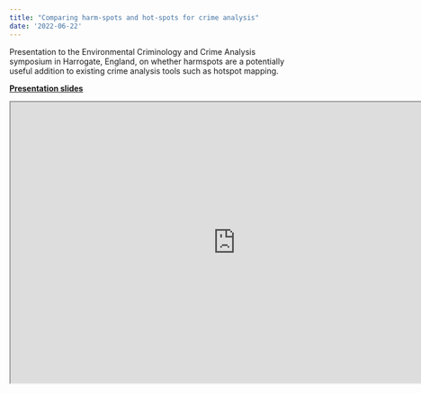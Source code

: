 ```yaml
---
title: "Comparing harm-spots and hot-spots for crime analysis"
date: '2022-06-22'
---
```


Presentation to the Environmental Criminology and Crime Analysis symposium in Harrogate, England, on whether harmspots are a potentially useful addition to existing crime analysis tools such as hotspot mapping.

[**Presentation slides**](https://lesscrime.info/slides/ecca-2022/)

```{=html}
<iframe width="800" height="500" src="https://lesscrime.info/slides/ecca-2022/"></iframe>
```

